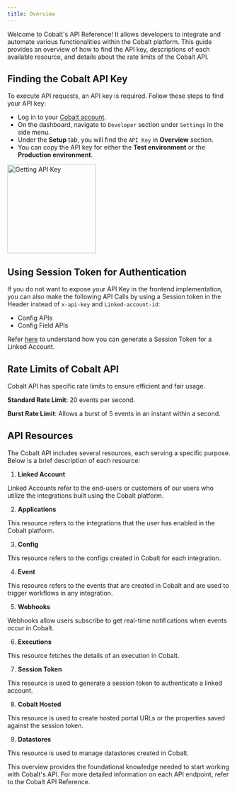 ```yaml
---
title: Overview
---
```

Welcome to Cobalt's API Reference! It allows developers to integrate and automate various functionalities within the Cobalt platform. This guide provides an overview of how to find the API key, descriptions of each available resource, and details about the rate limits of the Cobalt API.

## Finding the Cobalt API Key
To execute API requests, an API key is required. Follow these steps to find your API key:

- Log in to your [Cobalt account](app.gocobalt.io).
- On the dashboard, navigate to `Developer` section under `Settings` in the side menu.
- Under the **Setup** tab, you will find the `API Key` in **Overview** section.
- You can copy the API key for either the **Test environment** or the **Production environment**.
<img height="200" src="/images/getting_api.png" alt="Getting API Key"/>

## Using Session Token for Authentication
If you do not want to expose your API Key in the frontend implementation, you can also make the following API Calls by using a Session token in the Header instead of `x-api-key` and `Linked-account-id`:

- Config APIs 
- Config Field APIs

Refer [here](https://docs.gocobalt.io/api-reference/session-token/generate-token-for-linked-account) to understand how you can generate a Session Token for a Linked Account.

## Rate Limits of Cobalt API

Cobalt API has specific rate limits to ensure efficient and fair usage.

**Standard Rate Limit**: 20 events per second.

**Burst Rate Limit**: Allows a burst of 5 events in an instant within a second.


## API Resources
The Cobalt API includes several resources, each serving a specific purpose. Below is a brief description of each resource:

1. **Linked Account**

Linked Accounts refer to the end-users or customers of our users who utilize the integrations built using the Cobalt platform.

2. **Applications**

This resource refers to the integrations that the user has enabled in the Cobalt platform.

3. **Config**

This resource refers to the configs created in Cobalt for each integration.

4. **Event**

This resource refers to the events that are created in Cobalt and are used to trigger workflows in any integration.

5. **Webhooks**

Webhooks allow users subscribe to get real-time notifications when events occur in Cobalt.

6. **Executions**

This resource fetches the details of an execution in Cobalt.

7. **Session Token**

This resource is used to generate a session token to authenticate a linked account.

8. **Cobalt Hosted**

This resource is used to create hosted portal URLs or the properties saved against the session token.

9. **Datastores**

This resource is used to manage datastores created in Cobalt.

This overview provides the foundational knowledge needed to start working with Cobalt's API. For more detailed information on each API endpoint, refer to the Cobalt API Reference.
